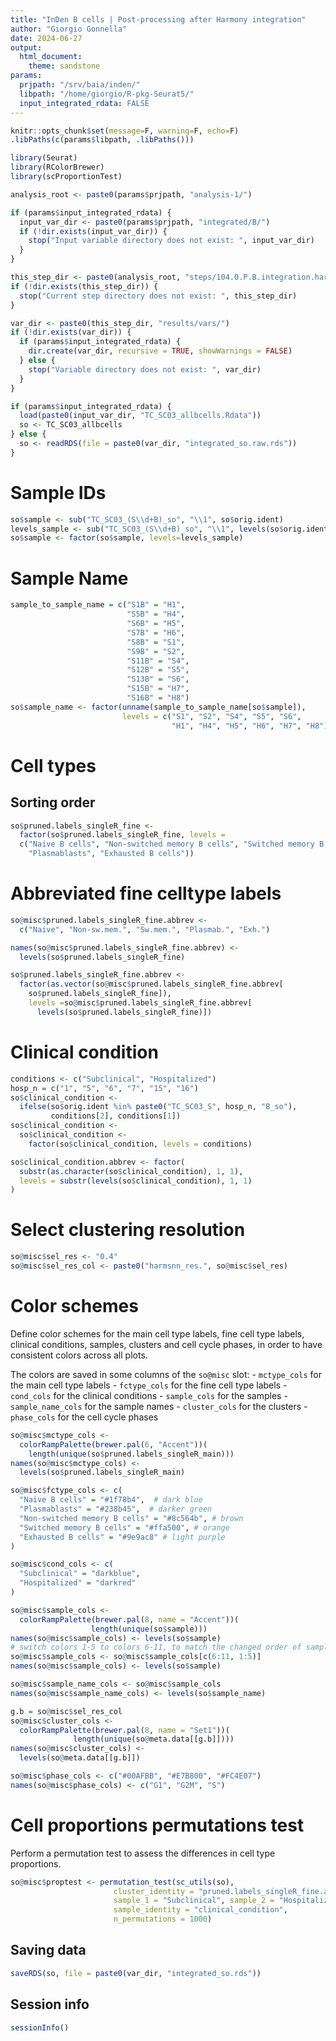 ```yaml
---
title: "InDen B cells | Post-processing after Harmony integration"
author: "Giorgio Gonnella"
date: 2024-06-27
output:
  html_document:
    theme: sandstone
params:
  prjpath: "/srv/baia/inden/"
  libpath: "/home/giorgio/R-pkg-Seurat5/"
  input_integrated_rdata: FALSE
---
```


```r
knitr::opts_chunk$set(message=F, warning=F, echo=F)
.libPaths(c(params$libpath, .libPaths()))

library(Seurat)
library(RColorBrewer)
library(scProportionTest)

analysis_root <- paste0(params$prjpath, "analysis-1/")

if (params$input_integrated_rdata) {
  input_var_dir <- paste0(params$prjpath, "integrated/B/")
  if (!dir.exists(input_var_dir)) {
    stop("Input variable directory does not exist: ", input_var_dir)
  }
}

this_step_dir <- paste0(analysis_root, "steps/104.0.P.B.integration.harmony/")
if (!dir.exists(this_step_dir)) {
  stop("Current step directory does not exist: ", this_step_dir)
}

var_dir <- paste0(this_step_dir, "results/vars/")
if (!dir.exists(var_dir)) {
  if (params$input_integrated_rdata) {
    dir.create(var_dir, recursive = TRUE, showWarnings = FALSE)
  } else {
    stop("Variable directory does not exist: ", var_dir)
  }
}
```

```r
if (params$input_integrated_rdata) {
  load(paste0(input_var_dir, "TC_SC03_allbcells.Rdata"))
  so <- TC_SC03_allbcells
} else {
  so <- readRDS(file = paste0(var_dir, "integrated_so.raw.rds"))
}
```

# Sample IDs

```r
so$sample <- sub("TC_SC03_(S\\d+B)_so", "\\1", so$orig.ident)
levels_sample <- sub("TC_SC03_(S\\d+B)_so", "\\1", levels(so$orig.ident))
so$sample <- factor(so$sample, levels=levels_sample)
```

# Sample Name

```r
sample_to_sample_name = c("S1B" = "H1",
                          "S5B" = "H4",
                          "S6B" = "H5",
                          "S7B" = "H6",
                          "S8B" = "S1",
                          "S9B" = "S2",
                          "S11B" = "S4",
                          "S12B" = "S5",
                          "S13B" = "S6",
                          "S15B" = "H7",
                          "S16B" = "H8")
so$sample_name <- factor(unname(sample_to_sample_name[so$sample]),
                         levels = c("S1", "S2", "S4", "S5", "S6",
                                    "H1", "H4", "H5", "H6", "H7", "H8"))
```

# Cell types

## Sorting order

```r
so$pruned.labels_singleR_fine <-
  factor(so$pruned.labels_singleR_fine, levels =
  c("Naive B cells", "Non-switched memory B cells", "Switched memory B cells",
    "Plasmablasts", "Exhausted B cells"))
```

# Abbreviated fine celltype labels

```r
so@misc$pruned.labels_singleR_fine.abbrev <-
  c("Naive", "Non-sw.mem.", "Sw.mem.", "Plasmab.", "Exh.")

names(so@misc$pruned.labels_singleR_fine.abbrev) <-
  levels(so$pruned.labels_singleR_fine)
```

```r
so$pruned.labels_singleR_fine.abbrev <-
  factor(as.vector(so@misc$pruned.labels_singleR_fine.abbrev[
    so$pruned.labels_singleR_fine]),
    levels =so@misc$pruned.labels_singleR_fine.abbrev[
      levels(so$pruned.labels_singleR_fine)])
```

# Clinical condition

```r
conditions <- c("Subclinical", "Hospitalized")
hosp_n = c("1", "5", "6", "7", "15", "16")
so$clinical_condition <-
  ifelse(so$orig.ident %in% paste0("TC_SC03_S", hosp_n, "B_so"),
         conditions[2], conditions[1])
so$clinical_condition <-
  so$clinical_condition <-
    factor(so$clinical_condition, levels = conditions)
```

```r
so$clinical_condition.abbrev <- factor(
  substr(as.character(so$clinical_condition), 1, 1),
  levels = substr(levels(so$clinical_condition), 1, 1)
)
```

# Select clustering resolution

```r
so@misc$sel_res <- "0.4"
so@misc$sel_res_col <- paste0("harmsnn_res.", so@misc$sel_res)
```

# Color schemes

Define color schemes for the main cell type labels, fine cell type labels,
clinical conditions, samples, clusters and cell cycle phases, in order to have
consistent colors across all plots.

The colors are saved in some columns of the `so@misc` slot:
- `mctype_cols` for the main cell type labels
- `fctype_cols` for the fine cell type labels
- `cond_cols` for the clinical conditions
- `sample_cols` for the samples
- `sample_name_cols` for the sample names
- `cluster_cols` for the clusters
- `phase_cols` for the cell cycle phases


```r
so@misc$mctype_cols <-
  colorRampPalette(brewer.pal(6, "Accent"))(
    length(unique(so$pruned.labels_singleR_main)))
names(so@misc$mctype_cols) <-
  levels(so$pruned.labels_singleR_main)
```

```r
so@misc$fctype_cols <- c(
  "Naive B cells" = "#1f78b4",  # dark blue
  "Plasmablasts" = "#238b45",  # darker green
  "Non-switched memory B cells" = "#8c564b", # brown
  "Switched memory B cells" = "#ffa500", # orange
  "Exhausted B cells" = "#9e9ac8" # light purple
)
```

```r
so@misc$cond_cols <- c(
  "Subclinical" = "darkblue",
  "Hospitalized" = "darkred"
)
```

```r
so@misc$sample_cols <-
  colorRampPalette(brewer.pal(8, name = "Accent"))(
                  length(unique(so$sample)))
names(so@misc$sample_cols) <- levels(so$sample)
# switch colors 1-5 to colors 6-11, to match the changed order of samples
so@misc$sample_cols <- so@misc$sample_cols[c(6:11, 1:5)]
names(so@misc$sample_cols) <- levels(so$sample)

so@misc$sample_name_cols <- so@misc$sample_cols
names(so@misc$sample_name_cols) <- levels(so$sample_name)
```

```r
g.b = so@misc$sel_res_col
so@misc$cluster_cols <-
  colorRampPalette(brewer.pal(8, name = "Set1"))(
              length(unique(so@meta.data[[g.b]])))
names(so@misc$cluster_cols) <-
  levels(so@meta.data[[g.b]])
```

```r
so@misc$phase_cols <- c("#00AFBB", "#E7B800", "#FC4E07")
names(so@misc$phase_cols) <- c("G1", "G2M", "S")
```

# Cell proportions permutations test

Perform a permutation test to assess the differences in cell type proportions.

```r
so@misc$proptest <- permutation_test(sc_utils(so),
                       cluster_identity = "pruned.labels_singleR_fine.abbrev",
                       sample_1 = "Subclinical", sample_2 = "Hospitalized",
                       sample_identity = "clinical_condition",
                       n_permutations = 1000)
```

## Saving data

```r
saveRDS(so, file = paste0(var_dir, "integrated_so.rds"))

```

## Session info

```r
sessionInfo()
```
